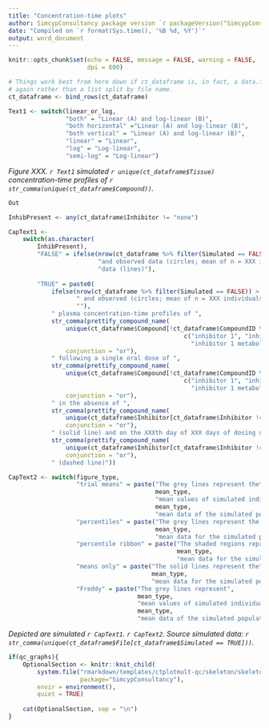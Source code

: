 ```yaml
---
title: "Concentration-time plots"
author: SimcypConsultancy package version `r packageVersion("SimcypConsultancy")`
date: "Compiled on `r format(Sys.time(), '%B %d, %Y')`"
output: word_document
---
```


```r

knitr::opts_chunk$set(echo = FALSE, message = FALSE, warning = FALSE, 
                      dpi = 600)

```

```r

# Things work best from here down if ct_dataframe is, in fact, a data.frame
# again rather than a list split by file name. 
ct_dataframe <- bind_rows(ct_dataframe)

Text1 <- switch(linear_or_log, 
                "both" = "Linear (A) and log-linear (B)",
                "both horizontal" ="Linear (A) and log-linear (B)",
                "both vertical" = "Linear (A) and log-linear (B)",
                "linear" = "Linear", 
                "log" = "Log-linear",
                "semi-log" = "Log-linear")

```


*Figure XXX. `r Text1` simulated `r unique(ct_dataframe$Tissue)` concentration-time profiles of `r str_comma(unique(ct_dataframe$Compound))`.*

```r

Out 

```

```r

InhibPresent <- any(ct_dataframe$Inhibitor != "none")

CapText1 <-
    switch(as.character(
        InhibPresent), 
        "FALSE" = ifelse(nrow(ct_dataframe %>% filter(Simulated == FALSE)) > 0,
                         "and observed data (circles; mean of n = XXX individuals; Clinical Study XXX)", 
                         "data (lines)"), 
        
        "TRUE" = paste0(
            ifelse(nrow(ct_dataframe %>% filter(Simulated == FALSE)) > 0,
                   " and observed (circles; mean of n = XXX individuals; Clinical Study XXX)", 
                   ""), 
            " plasma concentration-time profiles of ",
            str_comma(prettify_compound_name(
                unique(ct_dataframe$Compound[!ct_dataframe$CompoundID %in% 
                                                 c("inhibitor 1", "inhibitor 2",
                                                   "inhibitor 1 metabolite")])), 
                conjunction = "or"), 
            " following a single oral dose of ", 
            str_comma(prettify_compound_name(
                unique(ct_dataframe$Compound[!ct_dataframe$CompoundID %in% 
                                                 c("inhibitor 1", "inhibitor 2",
                                                   "inhibitor 1 metabolite")])), 
                conjunction = "or"),
            " in the absence of ", 
            str_comma(prettify_compound_name(
                unique(ct_dataframe$Inhibitor[ct_dataframe$Inhibitor != "none"])), 
                conjunction = "or"), 
            " (solid line) and on the XXXth day of XXX days of dosing of ", 
            str_comma(prettify_compound_name(
                unique(ct_dataframe$Inhibitor[ct_dataframe$Inhibitor != "none"])), 
                conjunction = "or"),
            " (dashed line)"))

CapText2 <- switch(figure_type, 
                   "trial means" = paste("The grey lines represent the", 
                                         mean_type, 
                                         "mean values of simulated individual trials and the black lines portray the",
                                         mean_type, 
                                         "mean data of the simulated population (n = XXX)"), 
                   "percentiles" = paste("The grey lines represent the 5th and 95th percentiles and the solid black line the",
                                         mean_type, 
                                         "mean data for the simulated population (n = XXX)"), 
                   "percentile ribbon" = paste("The shaded regions represent the 5th to the 95th percentiles and the solid black line the",
                                               mean_type, 
                                               "mean data for the simulated population (n = XXX)"), 
                   "means only" = paste("The solid lines represent the",
                                        mean_type, 
                                        "mean data for the simulated population (n = XXX)"), 
                   "Freddy" = paste("The grey lines represent",
                                    mean_type, 
                                    "mean values of simulated individual trials and the black lines portray the",
                                    mean_type, 
                                    "mean data of the simulated population (n = XXX). The dashed lines represent the 5th and 95th percentiles"))

```

*Depicted are simulated `r CapText1`. `r CapText2`. Source simulated data: `r str_comma(unique(ct_dataframe$File[ct_dataframe$Simulated == TRUE]))`.*

```r

if(qc_graphs){
    OptionalSection <- knitr::knit_child(
        system.file("rmarkdown/templates/ctplotmult-qc/skeleton/skeleton.Rmd",
                    package="SimcypConsultancy"), 
        envir = environment(), 
        quiet = TRUE)
    
    cat(OptionalSection, sep = "\n")
}

```



